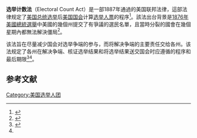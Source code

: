 '''选举计数法'''（Electoral Count Act）是一部1887年通過的美国联邦法律，這部法律规定了[[美国总统选举|美国总统选举]]后[[美国国会|美国国会]]计算[[选举人票|选举人票]]的程序<ref>{{Cite web|title=Positive Law Codification|url=https://uscode.house.gov/codification/legislation.shtml|accessdate=2021-01-02|author=|date=|first=|work=uscode.house.gov|publisher=[[Office_of_the_Law_Revision_Counsel|Office of the Law Revision Counsel]]|archiveurl=|archivedate=}}</ref>。該法出台背景是[[1876年美國總統選舉|1876年美國總統選舉]]中美國的幾個州提交了有爭議的選民名單，且當時分裂的國會在幾個星期內都無法解決僵局<ref name=":0">{{Cite web|title=Counting Electoral Votes: An Overview of Procedures at the Joint Session, Including Objections by Members of Congress|url=https://fas.org/sgp/crs/misc/RL32717.pdf|accessdate=22 December 2020|author=Rybicki|date=|first=Elizabeth|work=[[Congressional_Research_Service|Congressional Research Service]]|publisher=Congressional Research Service|archiveurl=|archivedate=}}</ref>。

该法旨在尽量减少国会对选举争端的参与，而将解决争端的主要责任交给各州。该法规定了各州在解决争端、核证选举结果和将选举结果送交国会时应遵循的程序和最后期限<ref name=":1">{{Cite book|last=Foley|first=Edward|url=https://www.worldcat.org/oclc/928386780|title=Ballot battles : the history of disputed elections in the United States|publisher=[[Oxford_University_Press|Oxford University Press]]|year=2016|isbn=978-0-19-023528-4|location=New York|pages=153|lccn=2015025434|oclc=928386780|authorlink=Edward B. Foley}}</ref><ref name=":0" />。

==参考文献==
{{reflist}}

[[Category:美国选举人团|Category:美国选举人团]]